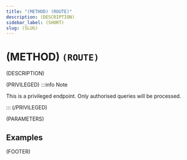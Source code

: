 ```yaml
---
title: "(METHOD) (ROUTE)"
description: (DESCRIPTION)
sidebar_label: (SHORT)
slug: (SLUG)
---
```



# <Highlight color="(METHOD_COLOUR)">(METHOD)</Highlight> `(ROUTE)`

(DESCRIPTION)

(PRIVILEGED)
:::info Note

This is a privileged endpoint. Only authorised queries will be processed.

:::
(/PRIVILEGED)

(PARAMETERS)

## Examples


(FOOTER)
